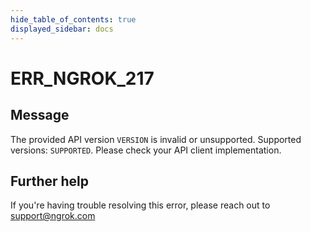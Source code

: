 ```yaml
---
hide_table_of_contents: true
displayed_sidebar: docs
---
```



# ERR_NGROK_217

## Message

The provided API version `VERSION` is invalid or unsupported. Supported versions: `SUPPORTED`. Please check your API client implementation.

<ErrorDetails error="err_ngrok_217" />

## Further help

If you're having trouble resolving this error, please reach out to [support@ngrok.com](mailto:support@ngrok.com?subject=Help%20with%20ERR_NGROK_217)
